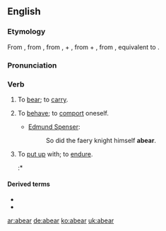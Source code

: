 ==English==

===Etymology===
From {{etyl|enm}} {{term|aberen|lang=enm}}, from {{etyl|ang}} {{term|aberan|āberan|to bear off, bring, carry, restrain oneself, take away, carry away, remove, bring forth, bear a child, bring to light, reveal, bear, bear with, tolerate, endure, suffer|lang=ang}}, from {{term|a-|ā-|lang=ang}}, {{term|ar-|lang=ang}} +  {{term|beran||to bear|lang=ang}}, from {{etyl|gem-pro|en}} {{recons|uz-||out|lang=gem-pro}} + {{proto|gem-pro|title=|beranan|to bear|lang=en}}, from {{etyl|ine-pro|en}} {{recons|bʰer-||to bear, carry|lang=ine-pro}}, equivalent to {{prefix|a|bear}}.

===Pronunciation===
{{a|RP}} {{IPA|/ə.ˈbæɹ/|ə.ˈbɛɹ/}}

===Verb===
{{en-verb|abears|abearing|abore|'''[[aborn]]''' or '''[[aborne]]'''}}

# {{transitive|obsolete|regional}} To [[bear]]; to [[carry]].
# {{transitive|obsolete|regional}} To [[behave]]; to [[comport]] oneself.
#* {{rfdate}} [[w:Edmund Spenser|Edmund Spenser]]:
#*: So did the faery knight himself '''abear'''.
# {{transitive|regional}} To [[put up]] with; to [[endure]].
#:* {{quote-book
 |year=1872
 |year_published='''2009'''
 |edition=HTML
 |editor=
 |author=James De Mille
 |title=The Cryptogram
 |chapter=
 |url=http://www.gutenberg.org/dirs/2/8/4/3/28435/28435-h/28435-h.htm
 |genre=
 |publisher=The Gutenberg Project
 |isbn=
 |page=
 |passage=Hunder-cook, indeed! which it's what I never '''abore''' yet, and never will '''abear'''.
}}
====Derived terms====
* {{l|en|abearance}}
* {{l|en|abearing}}

[[ar:abear]]
[[de:abear]]
[[ko:abear]]
[[uk:abear]]